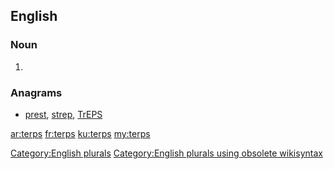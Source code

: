 ==English==

===Noun===
{{head|en}}

# {{plural of|terp}}

===Anagrams===
* [[prest#English|prest]], [[strep#English|strep]], [[TrEPS#English|TrEPS]]

[[Category:English plurals]][[Category:English plurals using obsolete wikisyntax]]

[[ar:terps]]
[[fr:terps]]
[[ku:terps]]
[[my:terps]]